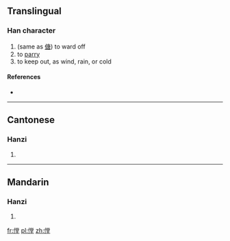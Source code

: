 ==Translingual==

===Han character===
{{Han char|rn=9|rad=人|as=11|sn=13|four=|canj=人火月土 (OFBG)}}

# (same as [[傏]]) to ward off
# to [[parry]]
# to keep out, as wind, rain, or cold

====References====
* {{Han ref|kx=0114.270|hdz=10210.160|uh=347D|ud=13437}}

----

==Cantonese==

===Hanzi===
{{yue-hanzi|jyut=|y=tong4}}

# {{defn|lang=yue|sort=人11}}

----

==Mandarin==

===Hanzi===
{{cmn-hanzi|pin=[[táng]] ([[tang2]])|wg=t'ang<sup>2</sup>}}

# {{defn|lang=cmn|sort=人11}}

[[fr:㑽]]
[[pl:㑽]]
[[zh:㑽]]